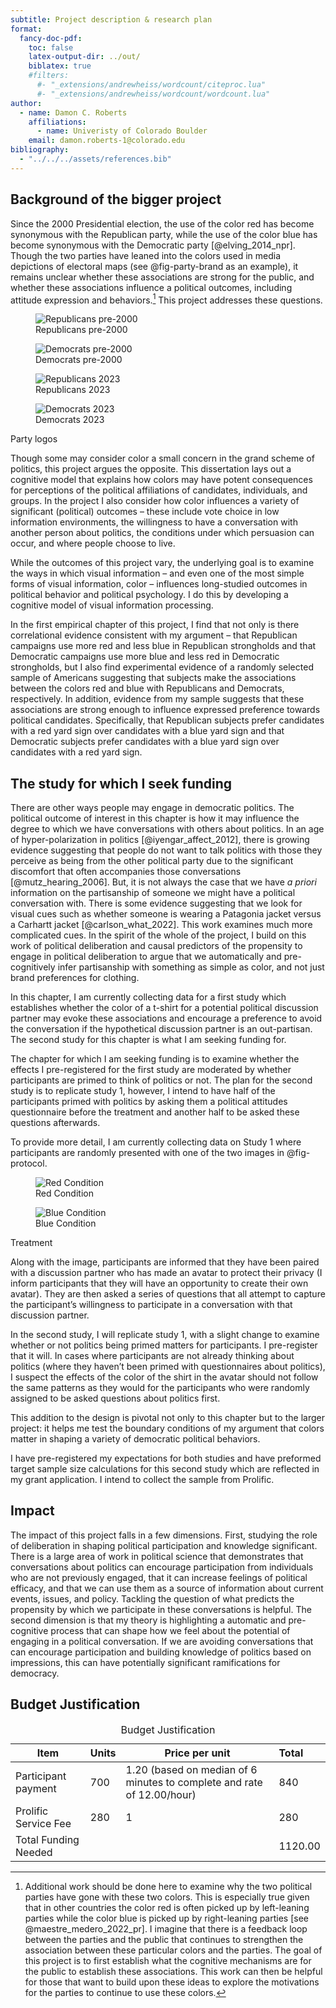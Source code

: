 ```yaml
---
subtitle: Project description & research plan
format:
  fancy-doc-pdf:
    toc: false
    latex-output-dir: ../out/
    biblatex: true
    #filters:
      #- "_extensions/andrewheiss/wordcount/citeproc.lua"
      #- "_extensions/andrewheiss/wordcount/wordcount.lua"
author:
  - name: Damon C. Roberts
    affiliations:
      - name: Univeristy of Colorado Boulder
    email: damon.roberts-1@colorado.edu
bibliography: 
  - "../../../assets/references.bib"
---
```


## Background of the bigger project

Since the 2000 Presidential election, the use of the color red has become synonymous with the Republican party, while the use of the color blue has become synonymous with the Democratic party [@elving_2014_npr]. Though the two parties have leaned into the colors used in media depictions of electoral maps (see @fig-party-brand as an example), it remains unclear whether these associations are strong for the public, and whether these associations influence a political outcomes, including attitude expression and behaviors.[^roberts_polisci_grad-1] This project addresses these questions.

[^roberts_polisci_grad-1]: Additional work should be done here to examine why the two political parties have gone with these two colors. This is especially true given that in other countries the color red is often picked up by left-leaning parties while the color blue is picked up by right-leaning parties [see @maestre_medero_2022_pr]. I imagine that there is a feedback loop between the parties and the public that continues to strengthen the association between these particular colors and the parties. The goal of this project is to first establish what the cognitive mechanisms are for the public to establish these associations. This work can then be helpful for those that want to build upon these ideas to explore the motivations for the parties to continue to use these colors.

::: {#fig-party-brand layout-ncol="2"}
![Republicans pre-2000](../../../chapter_2/src/assets/img/rnc_logo_pre-2000.png){#fig-republican}

![Democrats pre-2000](../../../chapter_2/src/assets/img/dnc_logo_1960.png){#fig-democrat}

![Republicans 2023](../../../chapter_2/src/assets/img/rnc_logo_2023.png){#fig-republican-post}

![Democrats 2023](../../../chapter_2/src/assets/img/dnc_logo_2023.png){#fig-democrat-post}

Party logos
:::

Though some may consider color a small concern in the grand scheme of politics, this project argues the opposite. This dissertation lays out a cognitive model that explains how colors may have potent consequences for perceptions of the political affiliations of candidates, individuals, and groups. In the project I also consider how color influences a variety of significant (political) outcomes -- these include vote choice in low information environments, the willingness to have a conversation with another person about politics, the conditions under which persuasion can occur, and where people choose to live.

While the outcomes of this project vary, the underlying goal is to examine the ways in which visual information -- and even one of the most simple forms of visual information, color -- influences long-studied outcomes in political behavior and political psychology. I do this by developing a cognitive model of visual information processing.

In the first empirical chapter of this project, I find that not only is there correlational evidence consistent with my argument -- that Republican campaigns use more red and less blue in Republican strongholds and that Democratic campaigns use more blue and less red in Democratic strongholds, but I also find experimental evidence of a randomly selected sample of Americans suggesting that subjects make the associations between the colors red and blue with Republicans and Democrats, respectively. In addition, evidence from my sample suggests that these associations are strong enough to influence expressed preference towards political candidates. Specifically, that Republican subjects prefer candidates with a red yard sign over candidates with a blue yard sign and that Democratic subjects prefer candidates with a blue yard sign over candidates with a red yard sign.

## The study for which I seek funding

There are other ways people may engage in democratic politics. The political outcome of interest in this chapter is how it may influence the degree to which we have conversations with others about politics. In an age of hyper-polarization in politics [@iyengar_affect_2012], there is growing evidence suggesting that people do not want to talk politics with those they perceive as being from the other political party due to the significant discomfort that often accompanies those conversations [@mutz_hearing_2006]. But, it is not always the case that we have *a priori* information on the partisanship of someone we might have a political conversation with. There is some evidence suggesting that we look for visual cues such as whether someone is wearing a Patagonia jacket versus a Carhartt jacket [@carlson_what_2022]. This work examines much more complicated cues. In the spirit of the whole of the project, I build on this work of political deliberation and causal predictors of the propensity to engage in political deliberation to argue that we automatically and pre-cognitively infer partisanship with something as simple as color, and not just brand preferences for clothing.

In this chapter, I am currently collecting data for a first study which establishes whether the color of a t-shirt for a potential political discussion partner may evoke these associations and encourage a preference to avoid the conversation if the hypothetical discussion partner is an out-partisan. The second study for this chapter is what I am seeking funding for.

The chapter for which I am seeking funding is to examine whether the effects I pre-registered for the first study are moderated by whether participants are primed to think of politics or not. The plan for the second study is to replicate study 1, however, I intend to have half of the participants primed with politics by asking them a political attitudes questionnaire before the treatment and another half to be asked these questions afterwards.

To provide more detail, I am currently collecting data on Study 1 where participants are randomly presented with one of the two images in @fig-protocol.

::: {#fig-protocol layout-ncol="2"}
![Red Condition](../../../chapter_3/assets/protocol/republican_avatar.png){#fig-red-condition}

![Blue Condition](../../../chapter_3/assets/protocol/democrat_avatar.png){#fig-blue-condition}

Treatment
:::

Along with the image, participants are informed that they have been paired with a discussion partner who has made an avatar to protect their privacy (I inform participants that they will have an opportunity to create their own avatar). They are then asked a series of questions that all attempt to capture the participant's willingness to participate in a conversation with that discussion partner.

In the second study, I will replicate study 1, with a slight change to examine whether or not politics being primed matters for participants. I pre-register that it will. In cases where participants are not already thinking about politics (where they haven't been primed with questionnaires about politics), I suspect the effects of the color of the shirt in the avatar should not follow the same patterns as they would for the participants who were randomly assigned to be asked questions about politics first.

This addition to the design is pivotal not only to this chapter but to the larger project: it helps me test the boundary conditions of my argument that colors matter in shaping a variety of democratic political behaviors.

I have pre-registered my expectations for both studies and have preformed target sample size calculations for this second study which are reflected in my grant application. I intend to collect the sample from Prolific.

## Impact

The impact of this project falls in a few dimensions. First, studying the role of deliberation in shaping political participation and knowledge significant. There is a large area of work in political science that demonstrates that conversations about politics can encourage participation from individuals who are not previously engaged, that it can increase feelings of political efficacy, and that we can use them as a source of information about current events, issues, and policy. Tackling the question of what predicts the propensity by which we participate in these conversations is helpful. The second dimension is that my theory is highlighting a automatic and pre-cognitive process that can shape how we feel about the potential of engaging in a political conversation. If we are avoiding conversations that can encourage participation and building knowledge of politics based on impressions, this can have potentially significant ramifications for democracy.

## Budget Justification

| Item                 | Units | Price per unit                                  | Total   |
|----------------------|-------|-------------------------------------------------|:--------|
| Participant payment  | 700   | 1.20 (based on median of 6 minutes to complete and rate of 12.00/hour) | 840    |
| Prolific Service Fee | 280   | 1                                               | 280     |
| Total Funding Needed |       |                                                 | 1120.00 |

: Budget Justification